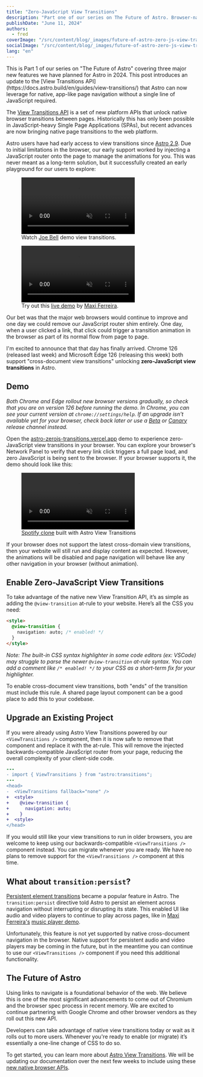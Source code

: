 ```yaml
---
title: "Zero-JavaScript View Transitions"
description: "Part one of our series on The Future of Astro. Browser-native page transitions are now possible with zero JavaScript required."
publishDate: "June 11, 2024"
authors:
  - fred
coverImage: "/src/content/blog/_images/future-of-astro-zero-js-view-transitions/header-astro-zerojs-transitions.webp"
socialImage: "/src/content/blog/_images/future-of-astro-zero-js-view-transitions/og-astro-zerojs-transitions.webp"
lang: "en"
---
```



<BlogSummary>
  This is Part 1 of our series on "The Future of Astro" covering three major new features we have planned for Astro in 2024. This post introduces an update to the [View Transitions API](https://docs.astro.build/en/guides/view-transitions/) that Astro can now leverage for native, app-like page navigation without a single line of JavaScript required.
</BlogSummary>

The [View Transitions API](https://developer.chrome.com/docs/web-platform/view-transitions) is a set of new platform APIs that unlock native browser transitions between pages. Historically this has only been possible in JavaScript-heavy Single Page Applications (SPAs), but recent advances are now bringing native page transitions to the web platform.

Astro users have had early access to view transitions since [Astro 2.9](https://astro.build/blog/astro-290/). Due to initial limitations in the browser, our early support worked by injecting a JavaScript router onto the page to manage the animations for you. This was never meant as a long-term solution, but it successfully created an early playground for our users to explore:

<div class="flex flex-col gap-6 my-10 items-end">
	<figure>
		<video autoplay loop muted playsinline class="border border-neutral-600 rounded">
			<source src="/assets/blog/astro-3/demo-2.mp4" type="video/mp4" />
			Sorry, your browser doesn't support embedded videos.
		</video>
		<figcaption class="text-center text-sm my-4">
			Watch <a href="https://twitter.com/joebell_/status/1688167865961037825">Joe Bell</a> demo view transitions.
		</figcaption>
	</figure>
	<figure>
		<video autoplay loop muted playsinline class="border border-neutral-600 rounded">
			<source src="/assets/blog/astro-3/demo-3.mp4" type="video/mp4" />
			Sorry, your browser doesn't support embedded videos.
		</video>
		<figcaption class="text-center text-sm my-4">
			Try out this <a href="https://astro-records.pages.dev/">live demo</a> by <a href="https://twitter.com/charca">Maxi Ferreira</a>.
		</figcaption>
	</figure>
</div>

Our bet was that the major web browsers would continue to improve and one day we could remove our JavaScript router shim entirely. One day, when a user clicked a link, that click could trigger a transition animation in the browser as part of its normal flow from page to page.

I'm excited to announce that that day has finally arrived. Chrome 126 (released last week) and Microsoft Edge 126 (releasing this week) both support "cross-document view transitions" unlocking **zero-JavaScript view transitions** in Astro.

## Demo

*Both Chrome and Edge rollout new browser versions gradually, so check that you are on version 126 before running the demo. In Chrome, you can see your current version at `chrome://settings/help`. If an upgrade isn't available yet for your browser, check back later or use a [Beta](https://www.google.com/chrome/beta/) or [Canary](https://www.google.com/chrome/canary/) release channel instead.*

Open the <a href="https://astro-zerojs-transitions.vercel.app/" target="_blank">astro-zerojs-transitions.vercel.app</a> demo to experience zero-JavaScript view transitions in your browser. You can explore your browser's Network Panel to verify that every link click triggers a full page load, and zero JavaScript is being sent to the browser. If your browser supports it, the demo should look like this:

<figure class="my-10">
  <video autoplay loop muted playsinline class="border border-neutral-600 rounded">
    <source src="/assets/blog/future-of-astro/spotify-demo.mp4" type="video/mp4" />
    Sorry, your browser doesn't support embedded videos.
  </video>
  <figcaption class="text-center text-sm my-4">
    <a href="https://x.com/astrodotbuild/status/1698534383970656497">Spotify clone</a> built with Astro View Transitions
  </figcaption>
</figure>
 
If your browser does not support the latest cross-domain view transitions, then your website will still run and display content as expected. However, the animations will be disabled and page navigation will behave like any other navigation in your browser (without animation).

## Enable Zero-JavaScript View Transitions

To take advantage of the native new View Transition API, it’s as simple as adding the `@view-transition` at-rule to your website. Here’s all the CSS you need:

```html
<style>
  @view-transition {
    navigation: auto; /* enabled! */
  }
</style>
```

*Note: The built-in CSS syntax highlighter in some code editors (ex: VSCode) may struggle to parse the newer `@view-transition` at-rule syntax. You can add a comment like `/* enabled! */` to your CSS as a short-term fix for your highlighter.*

To enable cross-document view transitions, both "ends" of the transition must include this rule. A shared page layout component can be a good place to add this to your codebase.

## Upgrade an Existing Project

If you were already using Astro View Transitions powered by our `<ViewTransitions />` component, then it is now safe to remove that component and replace it with the at-rule. This will remove the injected backwards-compatible JavaScript router from your page, reducing the overall complexity of your client-side code.


```diff
---
- import { ViewTransitions } from "astro:transitions";
---
<head>
-  <ViewTransitions fallback="none" />
+  <style>
+    @view-transition {
+      navigation: auto;
+    }
+  <style>
</head>
```

If you would still like your view transitions to run in older browsers, you are welcome to keep using our backwards-compatible `<ViewTransitions />` component instead. You can migrate whenever you are ready. We have no plans to remove support for the `<ViewTransitions />` component at this time.

## What about `transition:persist`?

[Persistent element transitions](https://docs.astro.build/en/guides/view-transitions/#maintaining-state) became a popular feature in Astro. The `transition:persist` directive told Astro to persist an element across navigation without interrupting or disrupting its state. This enabled UI like audio and video players to continue to play across pages, like in <a href="https://twitter.com/charca">Maxi Ferreira's</a> <a href="https://astro-records.pages.dev/">music player demo</a>.

Unfortunately, this feature is not yet supported by native cross-document navigation in the browser. Native support for persistent audio and video players may be coming in the future, but in the meantime you can continue to use our `<ViewTransitions />` component if you need this additional functionality.

## The Future of Astro

Using links to navigate is a foundational behavior of the web. We believe this is one of the most significant advancements to come out of Chromium and the browser spec process in recent memory. We are excited to continue partnering with Google Chrome and other browser vendors as they roll out this new API.

Developers can take advantage of native view transitions today or wait as it rolls out to more users. Whenever you're ready to enable (or migrate) it’s essentially a one-line change of CSS to do so.

To get started, you can learn more about [Astro View Transitions](https://docs.astro.build/en/guides/view-transitions). We will be updating our documentation over the next few weeks to include using these [new native browser APIs](https://developer.chrome.com/docs/web-platform/view-transitions).
